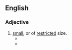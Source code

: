 {{also|pockethandkerchief|pocket handkerchief}}

==English==

===Adjective===
{{en-adj}}

# [[small]], or of [[restricted]] size.
#* {{quote-journal|en|date=January 19 2002|author=Tim Wapshott|work=The Guardian|title=I lost my heart in Nohant-en-Graçay, France|passage=When I first went there more than 30 years ago it had patchworks of '''pocket-handkerchief''' fields.}}
#* {{quote-book|en|year=1996|author=Faubion Bowers|title=Scriabin, a Biography|page=74|passage=The '''pocket-handkerchief''' garden had trees of cypress, olive, lemon and orange,she emphasized.}}